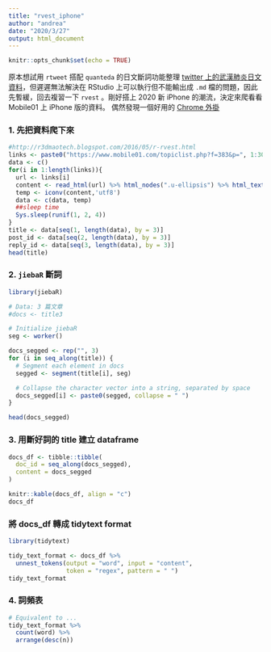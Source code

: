 ```yaml
---
title: "rvest_iphone"
author: "andrea"
date: "2020/3/27"
output: html_document
---
```


```r
knitr::opts_chunk$set(echo = TRUE)
```

原本想試用 `rtweet` 搭配 `quanteda` 的日文斷詞功能整理 [twitter 上的武漢肺炎日文資料](https://andreashih.github.io/blog/journal/rtweet-quanteda.html)，但遲遲無法解決在 RStudio 上可以執行但不能輸出成 `.md` 檔的問題，因此先暫緩，回去複習一下 `rvest` 。剛好搭上 2020 新 iPhone 的潮流，決定來爬看看 Mobile01 上 iPhone 版的資料。 
偶然發現一個好用的 [Chrome 外掛](https://selectorgadget.com/)


### 1. 先把資料爬下來

```r
#http://r3dmaotech.blogspot.com/2016/05/r-rvest.html  
links <- paste0("https://www.mobile01.com/topiclist.php?f=383&p=", 1:30)
data <- c()
for(i in 1:length(links)){
  url <- links[i]
  content <- read_html(url) %>% html_nodes(".u-ellipsis") %>% html_text()
  temp <- iconv(content,'utf8')
  data <- c(data, temp)
  ##sleep time
  Sys.sleep(runif(1, 2, 4))
}
title <- data[seq(1, length(data), by = 3)]
post_id <- data[seq(2, length(data), by = 3)]
reply_id <- data[seq(3, length(data), by = 3)]
head(title)
```

### 2. `jiebaR` 斷詞

```r
library(jiebaR)

# Data: 3 篇文章
#docs <- title3

# Initialize jiebaR
seg <- worker()

docs_segged <- rep("", 3)
for (i in seq_along(title)) {
  # Segment each element in docs
  segged <- segment(title[i], seg)

  # Collapse the character vector into a string, separated by space
  docs_segged[i] <- paste0(segged, collapse = " ")
}

head(docs_segged)
```

### 3. 用斷好詞的 title 建立 dataframe

```r
docs_df <- tibble::tibble(
  doc_id = seq_along(docs_segged),
  content = docs_segged
)

knitr::kable(docs_df, align = "c")
docs_df
```

### 將 docs_df 轉成 tidytext format

```r
library(tidytext)

tidy_text_format <- docs_df %>%
  unnest_tokens(output = "word", input = "content",
                token = "regex", pattern = " ")
tidy_text_format
```

### 4. 詞頻表

```r
# Equivalent to ...
tidy_text_format %>%
  count(word) %>%
  arrange(desc(n))
```
